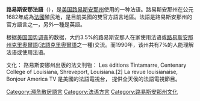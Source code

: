 {{infobox language
|name=路易斯安那法語
|nativename=français louisianais
|pronunciation=
|states= [[美国|美国]][[路易斯安那州|路易斯安那州]]
|speakers= 150,000至200,000人
|date=2012年
|familycolor=印欧语系
|fam1=[[印欧语系|印欧语系]]
|fam2=[[意大利语族|意大利语族]]
|fam3=[[罗曼语族|罗曼语族]]
|fam4=[[西羅曼語言|西羅曼語言]]
|fam5=[[高盧羅曼語支|高盧羅曼語支]]
|fam6=[[奥依语|奥依语]]
|fam7=[[法语|法语]]
| iso3 = frc
| glotto = caju1236
| glottoname = (Cajun French)
| glottorefname = Gulf Coast French
|map = Louisiane francophone.png
|mapcaption = 蓝色地区表示2011年路易斯安那法語在路易斯安那州的使用范围。
}}
{{expand|time=2017-02-04T16:06:07+00:00}}
{{Unreferenced|time=2017-02-04T15:51:06+00:00}}
'''路易斯安那法語'''（{{lang-fr|français de la Louisiane}}），是[[美国|美国]][[路易斯安那州|路易斯安那州]]使用的一种法语。路易斯安那州在公元1682年成為[[法國|法國]]殖民地，是目前美國的雙官方語言地區。法語是路易斯安那州的官方語言之一，另外一種是英語。

根据[[美国国势调査|美国国势调査]]的数据，大约3.5%的路易斯安那人在家使用法语或[[路易斯安那州克里奧爾語|路易斯安那州克里奧爾語]]([[法語克里奧爾語|法語克里奧爾語]]之一種)交流。而1990年，该州共有7%的人能理解法语或使用法语。

文化： 
路易斯安娜州出版的法文刊物：
Les éditions Tintamarre, Centenary College of Louisiana, Shreveport, Louisiana.[2]
La revue louisianaise, 
Bonjour America TV 是美國的法語電視台， 提供全天侯的法語電視節目。

{{incubator|code=frc}}
{{French dialects by continent}}
{{语言小作品}}

[[Category:瀕危散居語言|Category:瀕危散居語言]]
[[Category:法语方言|Category:法语方言]]
[[Category:路易斯安那州文化|Category:路易斯安那州文化]]